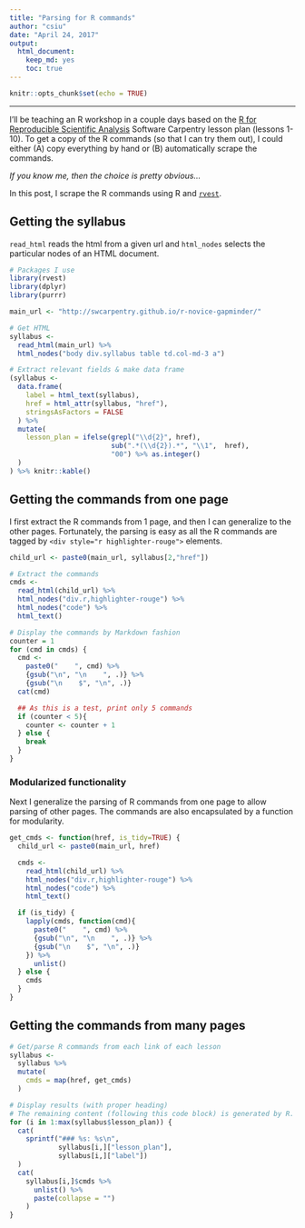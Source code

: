 ```yaml
---
title: "Parsing for R commands"
author: "csiu"
date: "April 24, 2017"
output:
  html_document:
    keep_md: yes
    toc: true
---
```


```r
knitr::opts_chunk$set(echo = TRUE)
```

----

I’ll be teaching an R workshop in a couple days based on the [R for Reproducible Scientific Analysis](http://swcarpentry.github.io/r-novice-gapminder/) Software Carpentry lesson plan (lessons 1-10). To get a copy of the R commands (so that I can try them out), I could either (A) copy everything by hand or (B) automatically scrape the commands.

*If you know me, then the choice is pretty obvious...*

In this post, I scrape the R commands using R and [`rvest`](https://github.com/hadley/rvest).

## Getting the syllabus

`read_html` reads the html from a given url and `html_nodes` selects the particular nodes of an HTML document.

```r
# Packages I use
library(rvest)
library(dplyr)
library(purrr)
```

```r
main_url <- "http://swcarpentry.github.io/r-novice-gapminder/"
```

```r
# Get HTML
syllabus <-
  read_html(main_url) %>%
  html_nodes("body div.syllabus table td.col-md-3 a")

# Extract relevant fields & make data frame
(syllabus <-
  data.frame(
    label = html_text(syllabus),
    href = html_attr(syllabus, "href"),
    stringsAsFactors = FALSE
  ) %>%
  mutate(
    lesson_plan = ifelse(grepl("\\d{2}", href),
                         sub(".*(\\d{2}).*", "\\1",  href),
                         "00") %>% as.integer()
  )
) %>% knitr::kable()
```

## Getting the commands from one page

I first extract the R commands from 1 page, and then I can generalize to the other pages. Fortunately, the parsing is easy as all the R commands are tagged by `<div style="r highlighter-rouge">` elements.

```r
child_url <- paste0(main_url, syllabus[2,"href"])
```

```r
# Extract the commands
cmds <-
  read_html(child_url) %>%
  html_nodes("div.r,highlighter-rouge") %>%
  html_nodes("code") %>%
  html_text()
```

```r
# Display the commands by Markdown fashion
counter = 1
for (cmd in cmds) {
  cmd <-
    paste0("    ", cmd) %>%
    {gsub("\n", "\n    ", .)} %>%
    {gsub("\n    $", "\n", .)}
  cat(cmd)

  ## As this is a test, print only 5 commands
  if (counter < 5){
    counter <- counter + 1
  } else {
    break
  }
}
```

### Modularized functionality

Next I generalize the parsing of R commands from one page to allow parsing of other pages. The commands are also encapsulated by a function for modularity.

```r
get_cmds <- function(href, is_tidy=TRUE) {
  child_url <- paste0(main_url, href)

  cmds <-
    read_html(child_url) %>%
    html_nodes("div.r,highlighter-rouge") %>%
    html_nodes("code") %>%
    html_text()

  if (is_tidy) {
    lapply(cmds, function(cmd){
      paste0("    ", cmd) %>%
      {gsub("\n", "\n    ", .)} %>%
      {gsub("\n    $", "\n", .)}
    }) %>%
      unlist()
  } else {
    cmds
  }
}
```

## Getting the commands from many pages

```r
# Get/parse R commands from each link of each lesson
syllabus <-
  syllabus %>%
  mutate(
    cmds = map(href, get_cmds)
  )
```

```r
# Display results (with proper heading)
# The remaining content (following this code block) is generated by R.
for (i in 1:max(syllabus$lesson_plan)) {
  cat(
    sprintf("### %s: %s\n",
            syllabus[i,]["lesson_plan"],
            syllabus[i,]["label"])
  )
  cat(
    syllabus[i,]$cmds %>%
      unlist() %>%
      paste(collapse = "")
    )
}
```
